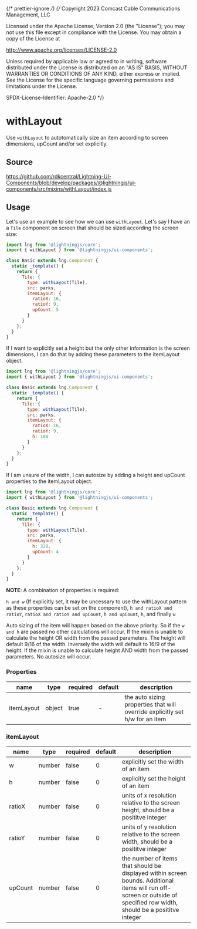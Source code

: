 ﻿{/* prettier-ignore */}
{/*
Copyright 2023 Comcast Cable Communications Management, LLC

Licensed under the Apache License, Version 2.0 (the "License");
you may not use this file except in compliance with the License.
You may obtain a copy of the License at

http://www.apache.org/licenses/LICENSE-2.0

Unless required by applicable law or agreed to in writing, software
distributed under the License is distributed on an "AS IS" BASIS,
WITHOUT WARRANTIES OR CONDITIONS OF ANY KIND, either express or implied.
See the License for the specific language governing permissions and
limitations under the License.

SPDX-License-Identifier: Apache-2.0
\*/}


<Meta of={withLayoutStories} />

# withLayout

Use `withLayout` to autotomatically size an item according to screen dimensions, upCount and/or set explicitly.

## Source

https://github.com/rdkcentral/Lightning-UI-Components/blob/develop/packages/@lightningjs/ui-components/src/mixins/withLayout/index.js

## Usage

Let's use an example to see how we can use `withLayout`. Let's say I have an a `Tile` component on screen that should be sized according the screen size:

```js
import lng from '@lightningjs/core';
import { withLayout } from '@lightningjs/ui-components';

class Basic extends lng.Component {
  static _template() {
    return {
      Tile: {
        type: withLayout(Tile),
        src: parks,
        itemLayout: {
          ratioX: 16,
          ratioY: 9,
          upCount: 5
        }
      }
    };
  }
}
```

If I want to explicitly set a height but the only other information is the screen dimensions, I can do that by adding these parameters to the itemLayout object.

```js
import lng from '@lightningjs/core';
import { withLayout } from '@lightningjs/ui-components';

class Basic extends lng.Component {
  static _template() {
    return {
      Tile: {
        type: withLayout(Tile),
        src: parks,
        itemLayout: {
          ratioX: 16,
          ratioY: 9,
          h: 180
        }
      }
    };
  }
}
```

If I am unsure of the width, I can autosize by adding a height and upCount properties to the itemLayout object.

```js
import lng from '@lightningjs/core';
import { withLayout } from '@lightningjs/ui-components';

class Basic extends lng.Component {
  static _template() {
    return {
      Tile: {
        type: withLayout(Tile),
        src: parks,
        itemLayout: {
          h: 320,
          upCount: 4
        }
      }
    };
  }
}
```

**NOTE**: A combination of properties is required:

`h and w` (If explicitly set, it may be uncessary to use the withLayout pattern as these properties can be set on the component),
`h and ratioX and ratioY`,
`ratioX and ratioY and upCount`,
`h and upCount`,
`h`, and finally `w`

Auto sizing of the item will happen based on the above priority. So if the `w and h` are passed no other calculations will occur.
If the mixin is unable to calculate the height OR width from the passed parameters. The height will default 9/16 of the width. Inversely the width will default to 16/9 of the height.
If the mixin is unable to calculate height AND width from the passed parameters. No autosize will occur.

### Properties

| name       | type   | required | default | description                                                                  |
| ---------- | ------ | -------- | ------- | ---------------------------------------------------------------------------- |
| itemLayout | object | true     | -       | the auto sizing properties that will override explicitly set h/w for an item |

### itemLayout

| name    | type   | required | default | description                                                                                                                                                              |
| ------- | ------ | -------- | ------- | ------------------------------------------------------------------------------------------------------------------------------------------------------------------------ |
| w       | number | false    | 0       | explicitly set the width of an item                                                                                                                                      |
| h       | number | false    | 0       | explicitly set the height of an item                                                                                                                                     |
| ratioX  | number | false    | 0       | units of x resolution relative to the screen height, should be a posititve integer                                                                                       |
| ratioY  | number | false    | 0       | units of y resolution relative to the screen width, should be a posititve integer                                                                                        |
| upCount | number | false    | 0       | the number of items that should be displayed within screen bounds. Additional items will run off-screen or outside of specified row width, should be a posititve integer |
